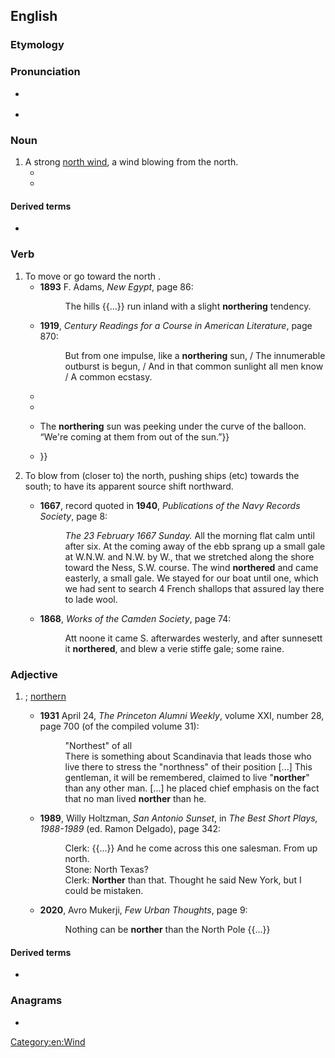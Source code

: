==English==

===Etymology===
{{suffix|en|north|er}}

===Pronunciation===
* {{q|noun, verb}} {{IPA|en|/ˈnɔː(ɹ)θə(ɹ)/}}
* {{q|adjective}} {{IPA|en|/ˈnɔː(ɹ)ðə(ɹ)/}}

===Noun===
{{en-noun}}

# A strong [[north wind]], a wind blowing from the north.
#* {{quote-book|en|year=1882| title=Signal Service Notes - Issues 1-20 |author=| page=87| passage=Brisk winds from the south for several days in Texas are generally followed by a "'''norther'''."}}
#* {{quote-book|en|year=2010| title=Chasseur & St Lawrence |author=Barry Warburton | page=18| passage=Keep her going South-South East as fast as she'll take it, Shelby. It'll be a wet ride till we get outside the stream with this '''Norther'''.}}

====Derived terms====
* {{l|en|blue norther}}

===Verb===
{{en-verb}}

# To move or go toward the north<!-- (or to appear to, from a certain frame of reference)-->.
#* '''1893''' F. Adams, ''New Egypt'', page 86:
#*: The hills {{...}} run inland with a slight '''northering''' tendency.
#* '''1919''', ''Century Readings for a Course in American Literature'', page 870:
#*: But from one impulse, like a '''northering''' sun, / The innumerable outburst is begun, / And in that common sunlight all men know / A common ecstasy.
#* {{quote-book|en|year=2008|author=Paul H. Fry|title=Wordsworth and the Poetry of What We Are|publisher=Yale University Press|isbn=9780300145410|page=15
|passage=One could also speak of a '''northering'''<!--moving north, where north is imagined to be cold--> of imagination, an attenuation, chilling, emptying out. But that sense of diminishment in going north may be mistaken,&nbsp;...}}
#* {{quote-book|en|year=2014|author=Colin Fletcher|title=River: One Man's Journey Down the Colorado, Source to Sea|publisher=Vintage|isbn=9780804152433
|passage=The map maintained that the mountains were those along whose far flank I&#39;d '''northered''' on foot, and one molar-tooth peak certainly looked like Squaretop.}}
#* {{quote-book|en|year=2017|author=Vernor Vinge|title=The Zones of Thought Series: (A Fire Upon the Deep, The Children of the Sky, A Deepness in the Sky)|publisher=Macmillan|isbn=9780765399571
|passage="In that direction, we have a southbound breeze all the way to the ground." {{...}} The '''northering''' sun was peeking under the curve of the balloon. “We&#39;re coming at them from out of the sun.”}}
#* {{quote-book|en|year=2021|author=Brian Gingrich|title=The Pace of Fiction: Narrative Movement and the Novel|publisher=Oxford University Press|isbn=9780198858287|page=89
|passage=We follow Waverley in the reverse progress of his own private eastering, and (the eastering here technically a '''northering''') we make our way through&nbsp;{{...}}}}
# {{lb|en|of wind}} To blow from (closer to) the north, pushing ships (etc) towards the south; to have its apparent source shift northward.<!--check - see TR-->
#* '''1667''', record quoted in '''1940''', ''Publications of the Navy Records Society'', page 8:
#*: ''The 23 February 1667 Sunday.'' All the morning flat calm until after six. At the coming away of the ebb sprang up a small gale at W.N.W. and N.W. by W., that we stretched along the shore toward the Ness, S.W. course. The wind '''northered''' and came easterly, a small gale. We stayed for our boat until one, which we had sent to search 4 French shallops that assured lay there to lade wool.
#* '''1868''', ''Works of the Camden Society'', page 74:
#*: Att noone it came S. afterwardes westerly, and after sunnesett it '''northered''', and blew a verie stiffe gale; some raine.

===Adjective===
{{head|en|comparative adjective}}

# {{lb|en|now|chiefly|dialectal}} {{en-comparative of|north}}; [[northern]]
#* '''1931''' April 24, ''The Princeton Alumni Weekly'', volume XXI, number 28, page 700 (of the compiled volume 31):
#*: "Northest" of all
#*: There is something about Scandinavia that leads those who live there to stress the "northness" of their position [...] This gentleman, it will be remembered, claimed to live "'''norther'''" than any other man. [...] he placed chief emphasis on the fact that no man lived '''norther''' than he.
#* '''1989''', Willy Holtzman, ''San Antonio Sunset'', in ''The Best Short Plays, 1988-1989'' (ed. Ramon Delgado), page 342:
#*: Clerk: {{...}} And he come across this one salesman. From up north.
#*: Stone: North Texas?
#*: Clerk: '''Norther''' than that. Thought he said New York, but I could be mistaken.
#* '''2020''', Avro Mukerji, ''Few Urban Thoughts'', page 9:
#*: Nothing can be '''norther''' than the North Pole {{...}}

====Derived terms====
* {{l|en|northerly}}

===Anagrams===
* {{anagrams|en|a=ehnorrt|Thorner|horrent}}

[[Category:en:Wind]]
